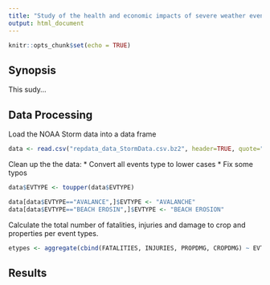 ```yaml
---
title: "Study of the health and economic impacts of severe weather events"
output: html_document
---
```


```r
knitr::opts_chunk$set(echo = TRUE)
```

## Synopsis

This sudy...

## Data Processing

Load the NOAA Storm data into a data frame
```r
data <- read.csv("repdata_data_StormData.csv.bz2", header=TRUE, quote="\"", sep=",")
```

Clean up the the data:
* Convert all events type to lower cases
* Fix some typos

```r
data$EVTYPE <- toupper(data$EVTYPE)

data[data$EVTYPE=="AVALANCE",]$EVTYPE <- "AVALANCHE"
data[data$EVTYPE=="BEACH EROSIN",]$EVTYPE <- "BEACH EROSION"
```

Calculate the total number of fatalities, injuries and damage to crop and properties per event types.

```r
etypes <- aggregate(cbind(FATALITIES, INJURIES, PROPDMG, CROPDMG) ~ EVTYPE, data = data, sum)
```

## Results




